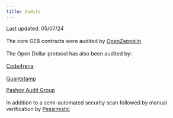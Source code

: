 ```yaml
---
title: Audits
---
```


Last updated: 05/07/24\
\
The core GEB contracts were audited by [OpenZeppelin](https://github.com/reflexer-labs/geb-audits/tree/master/open-zeppelin/core-contracts).\
\
The Open Dollar protocol has also been audited by:\
\
[Code4rena\
](https://code4rena.com/contests/2023-10-open-dollar)\
[Quantstamp](https://certificate.quantstamp.com/full/open-dollar-smart-contract-audit/202828fa-eb09-4d33-beab-c1ebee11ebd1/index.html)

[Pashov Audit Group\
](https://www.pashov.net/)\
In addition to a semi-automated security scan followed by manual verification by [Pessimistic](https://pessimistic.io/)
